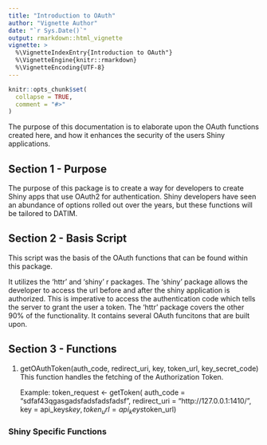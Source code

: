 ```yaml
---
title: "Introduction to OAuth"
author: "Vignette Author"
date: "`r Sys.Date()`"
output: rmarkdown::html_vignette
vignette: >
  %\VignetteIndexEntry{Introduction to OAuth"}
  %\VignetteEngine{knitr::rmarkdown}
  %\VignetteEncoding{UTF-8}
---
```


```r
knitr::opts_chunk$set(
  collapse = TRUE,
  comment = "#>"
)
```
The purpose of this documentation is to elaborate upon the OAuth functions created here,  and how it enhances the security of the users Shiny applications.

## Section 1 - Purpose
The purpose of this package is to create a way for developers to create Shiny apps that use OAuth2 for authentication. Shiny developers have seen an abundance of options rolled out over the years, but these functions will be tailored to DATIM. 

## Section 2 - Basis Script 
This script was the basis of the OAuth functions that can be found within this package. 

It utilizes the 'httr' and 'shiny' r packages. The 'shiny' package allows the developer to access the url before and after the shiny application is authorized. This is imperative to access the authentication code which tells the server to grant the user a token. The 'httr' package covers the other 90% of the functionality. It contains several OAuth funcitons that are built upon. 

## Section 3 - Functions
1) getOAuthToken(auth_code, redirect_uri, key, token_url, key_secret_code)  
    This function handles the fetching of the Authorization Token. 
    
    Example: 
    token_request <- getToken(
    auth_code = "sdfaf43qgasgadsfadsfadsfadsf",
    redirect_uri = "http://127.0.0.1:1410/",
    key = api_keys$key,
    token_url = api_keys$token_url)




### Shiny Specific Functions







